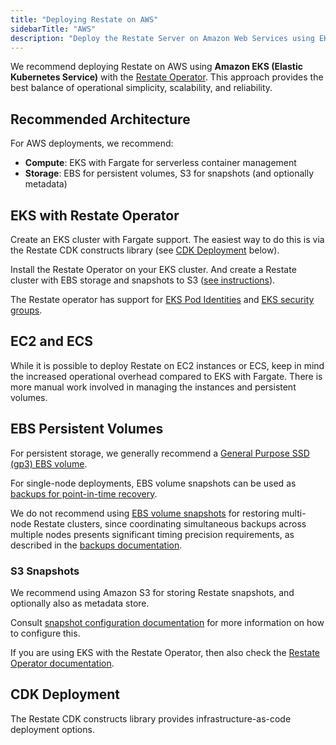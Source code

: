 ```yaml
---
title: "Deploying Restate on AWS"
sidebarTitle: "AWS"
description: "Deploy the Restate Server on Amazon Web Services using EKS, Fargate, and S3."
---
```


We recommend deploying Restate on AWS using **Amazon EKS (Elastic Kubernetes Service)** with the [Restate Operator](/server/deploy/kubernetes). This approach provides the best balance of operational simplicity, scalability, and reliability.

## Recommended Architecture

For AWS deployments, we recommend:

- **Compute**: EKS with Fargate for serverless container management
- **Storage**: EBS for persistent volumes, S3 for snapshots (and optionally metadata)

## EKS with Restate Operator

Create an EKS cluster with Fargate support.
The easiest way to do this is via the Restate CDK constructs library (see [CDK Deployment](#cdk-deployment) below).

Install the Restate Operator on your EKS cluster.
And create a Restate cluster with EBS storage and snapshots to S3 ([see instructions](/server/deploy/kubernetes)).

The Restate operator has support for [EKS Pod Identities](https://github.com/restatedev/restate-operator/tree/main?tab=readme-ov-file#eks-pod-identity) and [EKS security groups](https://github.com/restatedev/restate-operator/tree/main?tab=readme-ov-file#eks-security-groups-for-pods).

## EC2 and ECS

While it is possible to deploy Restate on EC2 instances or ECS, keep in mind the increased operational overhead compared to EKS with Fargate.
There is more manual work involved in managing the instances and persistent volumes.

## EBS Persistent Volumes

For persistent storage, we generally recommend a [General Purpose SSD (gp3) EBS volume](https://docs.aws.amazon.com/ebs/latest/userguide/general-purpose.html#gp3-ebs-volume-type).

For single-node deployments, EBS volume snapshots can be used as [backups for point-in-time recovery](/server/snapshots#data-backups-2).

We do not recommend using [EBS volume snapshots](https://docs.aws.amazon.com/ebs/latest/userguide/ebs-snapshots.html) for restoring multi-node Restate clusters, since coordinating simultaneous backups across multiple nodes presents significant timing precision requirements, as described in the [backups documentation](/server/snapshots#multi-node-backup-challenges).

### S3 Snapshots

We recommend using Amazon S3 for storing Restate snapshots, and optionally also as metadata store.

Consult [snapshot configuration documentation](/server/snapshots#configuring-automatic-snapshotting) for more information on how to configure this.

If you are using EKS with the Restate Operator, then also check the [Restate Operator documentation](/server/deploy/kubernetes#replicated-cluster-deployment).

## CDK Deployment

The Restate CDK constructs library provides infrastructure-as-code deployment options.

<Card title="Restate CDK GitHub" href="https://github.com/restatedev/cdk" icon="github" horizontal={true} />

